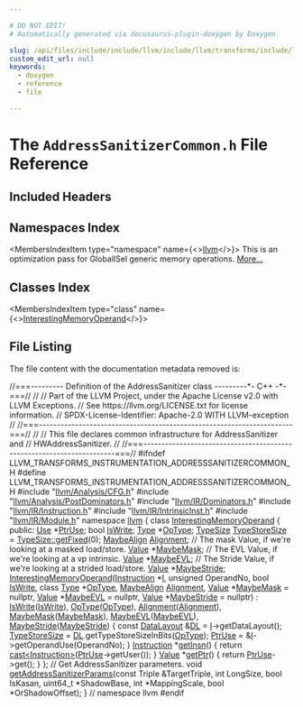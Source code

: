 ```yaml
---

# DO NOT EDIT!
# Automatically generated via docusaurus-plugin-doxygen by Doxygen.

slug: /api/files/include/include/llvm/include/llvm/transforms/include/llvm/transforms/instrumentation/addresssanitizercommon-h
custom_edit_url: null
keywords:
  - doxygen
  - reference
  - file

---
```





# The `AddressSanitizerCommon.h` File Reference

<DoxygenPage pluginConfig={pluginConfig}>



## Included Headers

<IncludesList>
<IncludesListItem
  filePath="llvm/Analysis/CFG.h"
  permalink="/docs/api/files/include/include/llvm/include/llvm/analysis/cfg-h"
  isLocal="true" />
<IncludesListItem
  filePath="llvm/Analysis/PostDominators.h"
  permalink="/docs/api/files/include/include/llvm/include/llvm/analysis/postdominators-h"
  isLocal="true" />
<IncludesListItem
  filePath="llvm/IR/Dominators.h"
  permalink="/docs/api/files/include/include/llvm/include/llvm/ir/dominators-h"
  isLocal="true" />
<IncludesListItem
  filePath="llvm/IR/Instruction.h"
  permalink="/docs/api/files/include/include/llvm/include/llvm/ir/instruction-h"
  isLocal="true" />
<IncludesListItem
  filePath="llvm/IR/IntrinsicInst.h"
  permalink="/docs/api/files/include/include/llvm/include/llvm/ir/intrinsicinst-h"
  isLocal="true" />
<IncludesListItem
  filePath="llvm/IR/Module.h"
  permalink="/docs/api/files/include/include/llvm/include/llvm/ir/module-h"
  isLocal="true" />
</IncludesList>

## Namespaces Index

<MembersIndex>

<MembersIndexItem
  type="namespace"
  name={<><a href="/docs/api/namespaces/llvm">llvm</a></>}>
This is an optimization pass for GlobalISel generic memory operations. <a href="/docs/api/namespaces/llvm/#details">More...</a>
</MembersIndexItem>

</MembersIndex>

## Classes Index

<MembersIndex>

<MembersIndexItem
  type="class"
  name={<><a href="/docs/api/classes/llvm/interestingmemoryoperand">InterestingMemoryOperand</a></>}>
</MembersIndexItem>

</MembersIndex>


## File Listing

The file content with the documentation metadata removed is:

<ProgramListing>

<Link id="l00001" /><CodeLine lineNumber="1"><Highlight kind="comment">//===--------- Definition of the AddressSanitizer class ---------&#42;- C++ -&#42;-===//</Highlight><Highlight kind="normal"></Highlight></CodeLine>
<Link id="l00002" /><CodeLine lineNumber="2"><Highlight kind="normal"></Highlight><Highlight kind="comment">//</Highlight><Highlight kind="normal"></Highlight></CodeLine>
<Link id="l00003" /><CodeLine lineNumber="3"><Highlight kind="normal"></Highlight><Highlight kind="comment">// Part of the LLVM Project, under the Apache License v2.0 with LLVM Exceptions.</Highlight><Highlight kind="normal"></Highlight></CodeLine>
<Link id="l00004" /><CodeLine lineNumber="4"><Highlight kind="normal"></Highlight><Highlight kind="comment">// See https://llvm.org/LICENSE.txt for license information.</Highlight><Highlight kind="normal"></Highlight></CodeLine>
<Link id="l00005" /><CodeLine lineNumber="5"><Highlight kind="normal"></Highlight><Highlight kind="comment">// SPDX-License-Identifier: Apache-2.0 WITH LLVM-exception</Highlight><Highlight kind="normal"></Highlight></CodeLine>
<Link id="l00006" /><CodeLine lineNumber="6"><Highlight kind="normal"></Highlight><Highlight kind="comment">//</Highlight><Highlight kind="normal"></Highlight></CodeLine>
<Link id="l00007" /><CodeLine lineNumber="7"><Highlight kind="normal"></Highlight><Highlight kind="comment">//===----------------------------------------------------------------------===//</Highlight><Highlight kind="normal"></Highlight></CodeLine>
<Link id="l00008" /><CodeLine lineNumber="8"><Highlight kind="normal"></Highlight><Highlight kind="comment">//</Highlight><Highlight kind="normal"></Highlight></CodeLine>
<Link id="l00009" /><CodeLine lineNumber="9"><Highlight kind="normal"></Highlight><Highlight kind="comment">// This file declares common infrastructure for AddressSanitizer and</Highlight><Highlight kind="normal"></Highlight></CodeLine>
<Link id="l00010" /><CodeLine lineNumber="10"><Highlight kind="normal"></Highlight><Highlight kind="comment">// HWAddressSanitizer.</Highlight><Highlight kind="normal"></Highlight></CodeLine>
<Link id="l00011" /><CodeLine lineNumber="11"><Highlight kind="normal"></Highlight><Highlight kind="comment">//</Highlight><Highlight kind="normal"></Highlight></CodeLine>
<Link id="l00012" /><CodeLine lineNumber="12"><Highlight kind="normal"></Highlight><Highlight kind="comment">//===----------------------------------------------------------------------===//</Highlight><Highlight kind="normal"></Highlight></CodeLine>
<Link id="l00013" /><CodeLine lineNumber="13"><Highlight kind="normal"></Highlight><Highlight kind="preprocessor">#ifndef LLVM&#95;TRANSFORMS&#95;INSTRUMENTATION&#95;ADDRESSSANITIZERCOMMON&#95;H</Highlight><Highlight kind="normal"></Highlight></CodeLine>
<Link id="l00014" /><CodeLine lineNumber="14"><Highlight kind="normal"></Highlight><Highlight kind="preprocessor">#define LLVM&#95;TRANSFORMS&#95;INSTRUMENTATION&#95;ADDRESSSANITIZERCOMMON&#95;H</Highlight><Highlight kind="normal"></Highlight></CodeLine>
<Link id="l00015" /><CodeLine lineNumber="15"><Highlight kind="normal"></Highlight></CodeLine>
<Link id="l00016" /><CodeLine lineNumber="16"><Highlight kind="normal"></Highlight><Highlight kind="preprocessor">#include &quot;<a href="/docs/api/files/include/include/llvm/include/llvm/analysis/cfg-h">llvm/Analysis/CFG.h</a>&quot;</Highlight><Highlight kind="normal"></Highlight></CodeLine>
<Link id="l00017" /><CodeLine lineNumber="17"><Highlight kind="normal"></Highlight><Highlight kind="preprocessor">#include &quot;<a href="/docs/api/files/include/include/llvm/include/llvm/analysis/postdominators-h">llvm/Analysis/PostDominators.h</a>&quot;</Highlight><Highlight kind="normal"></Highlight></CodeLine>
<Link id="l00018" /><CodeLine lineNumber="18"><Highlight kind="normal"></Highlight><Highlight kind="preprocessor">#include &quot;<a href="/docs/api/files/include/include/llvm/include/llvm/ir/dominators-h">llvm/IR/Dominators.h</a>&quot;</Highlight><Highlight kind="normal"></Highlight></CodeLine>
<Link id="l00019" /><CodeLine lineNumber="19"><Highlight kind="normal"></Highlight><Highlight kind="preprocessor">#include &quot;<a href="/docs/api/files/include/include/llvm/include/llvm/ir/instruction-h">llvm/IR/Instruction.h</a>&quot;</Highlight><Highlight kind="normal"></Highlight></CodeLine>
<Link id="l00020" /><CodeLine lineNumber="20"><Highlight kind="normal"></Highlight><Highlight kind="preprocessor">#include &quot;<a href="/docs/api/files/include/include/llvm/include/llvm/ir/intrinsicinst-h">llvm/IR/IntrinsicInst.h</a>&quot;</Highlight><Highlight kind="normal"></Highlight></CodeLine>
<Link id="l00021" /><CodeLine lineNumber="21"><Highlight kind="normal"></Highlight><Highlight kind="preprocessor">#include &quot;<a href="/docs/api/files/include/include/llvm/include/llvm/ir/module-h">llvm/IR/Module.h</a>&quot;</Highlight><Highlight kind="normal"></Highlight></CodeLine>
<Link id="l00022" /><CodeLine lineNumber="22"><Highlight kind="normal"></Highlight></CodeLine>
<Link id="l00023" /><CodeLine lineNumber="23"><Highlight kind="normal"></Highlight><Highlight kind="keyword">namespace </Highlight><Highlight kind="normal"><a href="/docs/api/namespaces/llvm">llvm</a> &#123;</Highlight></CodeLine>
<Link id="l00024" /><CodeLine lineNumber="24"><Highlight kind="normal"></Highlight></CodeLine>
<Link id="l00025" /><CodeLine lineNumber="25" lineLink="/docs/api/classes/llvm/interestingmemoryoperand"><Highlight kind="normal"></Highlight><Highlight kind="keyword">class </Highlight><Highlight kind="normal"><a href="/docs/api/classes/llvm/interestingmemoryoperand/#aeecf413732260947c9a170f380df9a5f">InterestingMemoryOperand</a> &#123;</Highlight></CodeLine>
<Link id="l00026" /><CodeLine lineNumber="26"><Highlight kind="normal"></Highlight><Highlight kind="keyword">public</Highlight><Highlight kind="normal">:</Highlight></CodeLine>
<Link id="l00027" /><CodeLine lineNumber="27" lineLink="/docs/api/classes/llvm/interestingmemoryoperand/#a7c19fa1627732c3e872871b7aafa1165"><Highlight kind="normal">  <a href="/docs/api/classes/llvm/use">Use</a> &#42;<a href="/docs/api/classes/llvm/interestingmemoryoperand/#a7c19fa1627732c3e872871b7aafa1165">PtrUse</a>;</Highlight></CodeLine>
<Link id="l00028" /><CodeLine lineNumber="28" lineLink="/docs/api/classes/llvm/interestingmemoryoperand/#a7e5974f4bc7f2453c70e4148d4a68f21"><Highlight kind="normal">  </Highlight><Highlight kind="keywordtype">bool</Highlight><Highlight kind="normal"> <a href="/docs/api/classes/llvm/interestingmemoryoperand/#a7e5974f4bc7f2453c70e4148d4a68f21">IsWrite</a>;</Highlight></CodeLine>
<Link id="l00029" /><CodeLine lineNumber="29" lineLink="/docs/api/classes/llvm/interestingmemoryoperand/#a773c2d3ddf76c0c52d5d96382bfa6e72"><Highlight kind="normal">  <a href="/docs/api/classes/llvm/type">Type</a> &#42;<a href="/docs/api/classes/llvm/interestingmemoryoperand/#a773c2d3ddf76c0c52d5d96382bfa6e72">OpType</a>;</Highlight></CodeLine>
<Link id="l00030" /><CodeLine lineNumber="30" lineLink="/docs/api/classes/llvm/interestingmemoryoperand/#af7de3fa82f38cc4a2a7d4f051a4f9299"><Highlight kind="normal">  <a href="/docs/api/classes/llvm/typesize">TypeSize</a> <a href="/docs/api/classes/llvm/interestingmemoryoperand/#af7de3fa82f38cc4a2a7d4f051a4f9299">TypeStoreSize</a> = <a href="/docs/api/classes/llvm/typesize/#a003b4369b4130e669dc9139798e0193c">TypeSize::getFixed</a>(0);</Highlight></CodeLine>
<Link id="l00031" /><CodeLine lineNumber="31" lineLink="/docs/api/classes/llvm/interestingmemoryoperand/#a48f4ff737824d3a86e04e4a9cd1e5b25"><Highlight kind="normal">  <a href="/docs/api/structs/llvm/maybealign">MaybeAlign</a> <a href="/docs/api/classes/llvm/interestingmemoryoperand/#a48f4ff737824d3a86e04e4a9cd1e5b25">Alignment</a>;</Highlight></CodeLine>
<Link id="l00032" /><CodeLine lineNumber="32"><Highlight kind="normal">  </Highlight><Highlight kind="comment">// The mask Value, if we&#39;re looking at a masked load/store.</Highlight><Highlight kind="normal"></Highlight></CodeLine>
<Link id="l00033" /><CodeLine lineNumber="33" lineLink="/docs/api/classes/llvm/interestingmemoryoperand/#ae083681bb438af6e7e8efe39b3adc8ef"><Highlight kind="normal">  <a href="/docs/api/classes/llvm/value">Value</a> &#42;<a href="/docs/api/classes/llvm/interestingmemoryoperand/#ae083681bb438af6e7e8efe39b3adc8ef">MaybeMask</a>;</Highlight></CodeLine>
<Link id="l00034" /><CodeLine lineNumber="34"><Highlight kind="normal">  </Highlight><Highlight kind="comment">// The EVL Value, if we&#39;re looking at a vp intrinsic.</Highlight><Highlight kind="normal"></Highlight></CodeLine>
<Link id="l00035" /><CodeLine lineNumber="35" lineLink="/docs/api/classes/llvm/interestingmemoryoperand/#a9bd8dec583cb88d194dad7e45103527e"><Highlight kind="normal">  <a href="/docs/api/classes/llvm/value">Value</a> &#42;<a href="/docs/api/classes/llvm/interestingmemoryoperand/#a9bd8dec583cb88d194dad7e45103527e">MaybeEVL</a>;</Highlight></CodeLine>
<Link id="l00036" /><CodeLine lineNumber="36"><Highlight kind="normal">  </Highlight><Highlight kind="comment">// The Stride Value, if we&#39;re looking at a strided load/store.</Highlight><Highlight kind="normal"></Highlight></CodeLine>
<Link id="l00037" /><CodeLine lineNumber="37" lineLink="/docs/api/classes/llvm/interestingmemoryoperand/#a1fa2b3b3c4ffe11dcab9e26e3ce39878"><Highlight kind="normal">  <a href="/docs/api/classes/llvm/value">Value</a> &#42;<a href="/docs/api/classes/llvm/interestingmemoryoperand/#a1fa2b3b3c4ffe11dcab9e26e3ce39878">MaybeStride</a>;</Highlight></CodeLine>
<Link id="l00038" /><CodeLine lineNumber="38"><Highlight kind="normal"></Highlight></CodeLine>
<Link id="l00039" /><CodeLine lineNumber="39" lineLink="/docs/api/classes/llvm/interestingmemoryoperand/#aeecf413732260947c9a170f380df9a5f"><Highlight kind="normal">  <a href="/docs/api/classes/llvm/interestingmemoryoperand/#aeecf413732260947c9a170f380df9a5f">InterestingMemoryOperand</a>(<a href="/docs/api/classes/llvm/instruction">Instruction</a> &#42;<a href="/docs/api/files/lib/lib/support/md5-cpp/#ac0eafdc9ee161b71e7af98af736952fd">I</a>, </Highlight><Highlight kind="keywordtype">unsigned</Highlight><Highlight kind="normal"> OperandNo, </Highlight><Highlight kind="keywordtype">bool</Highlight><Highlight kind="normal"> <a href="/docs/api/classes/llvm/interestingmemoryoperand/#a7e5974f4bc7f2453c70e4148d4a68f21">IsWrite</a>,</Highlight></CodeLine>
<Link id="l00040" /><CodeLine lineNumber="40"><Highlight kind="normal">                           </Highlight><Highlight kind="keyword">class</Highlight><Highlight kind="normal"> <a href="/docs/api/classes/llvm/type">Type</a> &#42;<a href="/docs/api/classes/llvm/interestingmemoryoperand/#a773c2d3ddf76c0c52d5d96382bfa6e72">OpType</a>, <a href="/docs/api/structs/llvm/maybealign">MaybeAlign</a> <a href="/docs/api/classes/llvm/interestingmemoryoperand/#a48f4ff737824d3a86e04e4a9cd1e5b25">Alignment</a>,</Highlight></CodeLine>
<Link id="l00041" /><CodeLine lineNumber="41"><Highlight kind="normal">                           <a href="/docs/api/classes/llvm/value">Value</a> &#42;<a href="/docs/api/classes/llvm/interestingmemoryoperand/#ae083681bb438af6e7e8efe39b3adc8ef">MaybeMask</a> = </Highlight><Highlight kind="keyword">nullptr</Highlight><Highlight kind="normal">,</Highlight></CodeLine>
<Link id="l00042" /><CodeLine lineNumber="42"><Highlight kind="normal">                           <a href="/docs/api/classes/llvm/value">Value</a> &#42;<a href="/docs/api/classes/llvm/interestingmemoryoperand/#a9bd8dec583cb88d194dad7e45103527e">MaybeEVL</a> = </Highlight><Highlight kind="keyword">nullptr</Highlight><Highlight kind="normal">,</Highlight></CodeLine>
<Link id="l00043" /><CodeLine lineNumber="43"><Highlight kind="normal">                           <a href="/docs/api/classes/llvm/value">Value</a> &#42;<a href="/docs/api/classes/llvm/interestingmemoryoperand/#a1fa2b3b3c4ffe11dcab9e26e3ce39878">MaybeStride</a> = </Highlight><Highlight kind="keyword">nullptr</Highlight><Highlight kind="normal">)</Highlight></CodeLine>
<Link id="l00044" /><CodeLine lineNumber="44"><Highlight kind="normal">      : <a href="/docs/api/classes/llvm/interestingmemoryoperand/#a7e5974f4bc7f2453c70e4148d4a68f21">IsWrite</a>(<a href="/docs/api/classes/llvm/interestingmemoryoperand/#a7e5974f4bc7f2453c70e4148d4a68f21">IsWrite</a>), <a href="/docs/api/classes/llvm/interestingmemoryoperand/#a773c2d3ddf76c0c52d5d96382bfa6e72">OpType</a>(<a href="/docs/api/classes/llvm/interestingmemoryoperand/#a773c2d3ddf76c0c52d5d96382bfa6e72">OpType</a>), <a href="/docs/api/classes/llvm/interestingmemoryoperand/#a48f4ff737824d3a86e04e4a9cd1e5b25">Alignment</a>(<a href="/docs/api/classes/llvm/interestingmemoryoperand/#a48f4ff737824d3a86e04e4a9cd1e5b25">Alignment</a>),</Highlight></CodeLine>
<Link id="l00045" /><CodeLine lineNumber="45"><Highlight kind="normal">        <a href="/docs/api/classes/llvm/interestingmemoryoperand/#ae083681bb438af6e7e8efe39b3adc8ef">MaybeMask</a>(<a href="/docs/api/classes/llvm/interestingmemoryoperand/#ae083681bb438af6e7e8efe39b3adc8ef">MaybeMask</a>), <a href="/docs/api/classes/llvm/interestingmemoryoperand/#a9bd8dec583cb88d194dad7e45103527e">MaybeEVL</a>(<a href="/docs/api/classes/llvm/interestingmemoryoperand/#a9bd8dec583cb88d194dad7e45103527e">MaybeEVL</a>), <a href="/docs/api/classes/llvm/interestingmemoryoperand/#a1fa2b3b3c4ffe11dcab9e26e3ce39878">MaybeStride</a>(<a href="/docs/api/classes/llvm/interestingmemoryoperand/#a1fa2b3b3c4ffe11dcab9e26e3ce39878">MaybeStride</a>) &#123;</Highlight></CodeLine>
<Link id="l00046" /><CodeLine lineNumber="46"><Highlight kind="normal">    </Highlight><Highlight kind="keyword">const</Highlight><Highlight kind="normal"> <a href="/docs/api/classes/llvm/datalayout">DataLayout</a> &amp;<a href="/docs/api/files/lib/lib/target/lib/target/arm/armslshardening-cpp/#ad467c4ab9119043f9b7750ab986be61a">DL</a> = <a href="/docs/api/files/lib/lib/support/md5-cpp/#ac0eafdc9ee161b71e7af98af736952fd">I</a>-&gt;getDataLayout();</Highlight></CodeLine>
<Link id="l00047" /><CodeLine lineNumber="47"><Highlight kind="normal">    <a href="/docs/api/classes/llvm/interestingmemoryoperand/#af7de3fa82f38cc4a2a7d4f051a4f9299">TypeStoreSize</a> = <a href="/docs/api/files/lib/lib/target/lib/target/arm/armslshardening-cpp/#ad467c4ab9119043f9b7750ab986be61a">DL</a>.getTypeStoreSizeInBits(<a href="/docs/api/classes/llvm/interestingmemoryoperand/#a773c2d3ddf76c0c52d5d96382bfa6e72">OpType</a>);</Highlight></CodeLine>
<Link id="l00048" /><CodeLine lineNumber="48"><Highlight kind="normal">    <a href="/docs/api/classes/llvm/interestingmemoryoperand/#a7c19fa1627732c3e872871b7aafa1165">PtrUse</a> = &amp;<a href="/docs/api/files/lib/lib/support/md5-cpp/#ac0eafdc9ee161b71e7af98af736952fd">I</a>-&gt;getOperandUse(OperandNo);</Highlight></CodeLine>
<Link id="l00049" /><CodeLine lineNumber="49"><Highlight kind="normal">  &#125;</Highlight></CodeLine>
<Link id="l00050" /><CodeLine lineNumber="50"><Highlight kind="normal"></Highlight></CodeLine>
<Link id="l00051" /><CodeLine lineNumber="51" lineLink="/docs/api/classes/llvm/interestingmemoryoperand/#aadbb9468214087969b31815059b46c70"><Highlight kind="normal">  <a href="/docs/api/classes/llvm/instruction">Instruction</a> &#42;<a href="/docs/api/classes/llvm/interestingmemoryoperand/#aadbb9468214087969b31815059b46c70">getInsn</a>() &#123; </Highlight><Highlight kind="keywordflow">return</Highlight><Highlight kind="normal"> <a href="/docs/api/namespaces/llvm/#ac4fc845f5ed92de63cd4474f128f5fc5">cast&lt;Instruction&gt;</a>(<a href="/docs/api/classes/llvm/interestingmemoryoperand/#a7c19fa1627732c3e872871b7aafa1165">PtrUse</a>-&gt;getUser()); &#125;</Highlight></CodeLine>
<Link id="l00052" /><CodeLine lineNumber="52"><Highlight kind="normal"></Highlight></CodeLine>
<Link id="l00053" /><CodeLine lineNumber="53" lineLink="/docs/api/classes/llvm/interestingmemoryoperand/#ad8c22d08a24da667e9e218230faafa68"><Highlight kind="normal">  <a href="/docs/api/classes/llvm/value">Value</a> &#42;<a href="/docs/api/classes/llvm/interestingmemoryoperand/#ad8c22d08a24da667e9e218230faafa68">getPtr</a>() &#123; </Highlight><Highlight kind="keywordflow">return</Highlight><Highlight kind="normal"> <a href="/docs/api/classes/llvm/interestingmemoryoperand/#a7c19fa1627732c3e872871b7aafa1165">PtrUse</a>-&gt;get(); &#125;</Highlight></CodeLine>
<Link id="l00054" /><CodeLine lineNumber="54"><Highlight kind="normal">&#125;;</Highlight></CodeLine>
<Link id="l00055" /><CodeLine lineNumber="55"><Highlight kind="normal"></Highlight></CodeLine>
<Link id="l00056" /><CodeLine lineNumber="56"><Highlight kind="normal"></Highlight><Highlight kind="comment">// Get AddressSanitizer parameters.</Highlight><Highlight kind="normal"></Highlight></CodeLine>
<Link id="l00057" /><CodeLine lineNumber="57"><Highlight kind="normal"></Highlight><Highlight kind="keywordtype">void</Highlight><Highlight kind="normal"> <a href="/docs/api/namespaces/llvm/#aef7ea18a6637c39986a0da770872af6d">getAddressSanitizerParams</a>(</Highlight><Highlight kind="keyword">const</Highlight><Highlight kind="normal"> Triple &amp;TargetTriple, </Highlight><Highlight kind="keywordtype">int</Highlight><Highlight kind="normal"> LongSize,</Highlight></CodeLine>
<Link id="l00058" /><CodeLine lineNumber="58"><Highlight kind="normal">                               </Highlight><Highlight kind="keywordtype">bool</Highlight><Highlight kind="normal"> IsKasan, uint64&#95;t &#42;ShadowBase,</Highlight></CodeLine>
<Link id="l00059" /><CodeLine lineNumber="59"><Highlight kind="normal">                               </Highlight><Highlight kind="keywordtype">int</Highlight><Highlight kind="normal"> &#42;MappingScale, </Highlight><Highlight kind="keywordtype">bool</Highlight><Highlight kind="normal"> &#42;OrShadowOffset);</Highlight></CodeLine>
<Link id="l00060" /><CodeLine lineNumber="60"><Highlight kind="normal"></Highlight></CodeLine>
<Link id="l00061" /><CodeLine lineNumber="61"><Highlight kind="normal">&#125; </Highlight><Highlight kind="comment">// namespace llvm</Highlight><Highlight kind="normal"></Highlight></CodeLine>
<Link id="l00062" /><CodeLine lineNumber="62"><Highlight kind="normal"></Highlight></CodeLine>
<Link id="l00063" /><CodeLine lineNumber="63"><Highlight kind="normal"></Highlight><Highlight kind="preprocessor">#endif</Highlight></CodeLine>

</ProgramListing>


</DoxygenPage>
